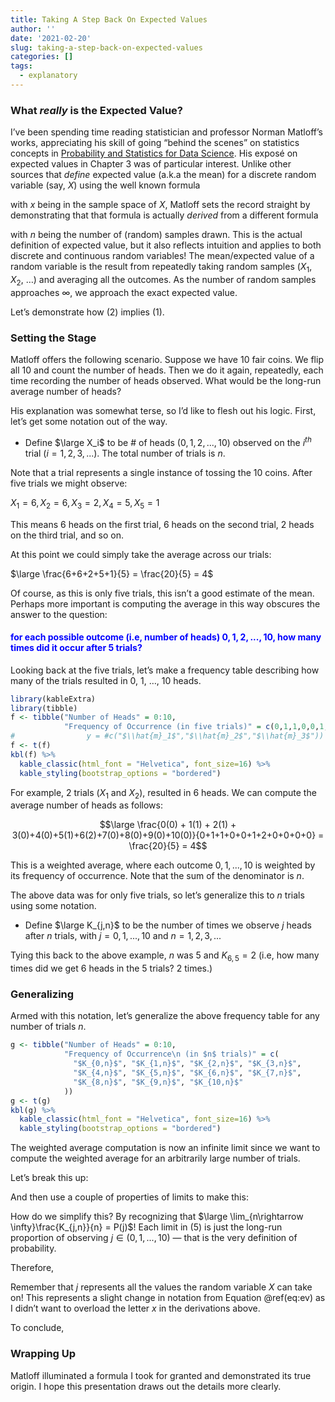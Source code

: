 ```yaml
---
title: Taking A Step Back On Expected Values
author: ''
date: '2021-02-20'
slug: taking-a-step-back-on-expected-values
categories: []
tags:
  - explanatory
---
```


### What *really* is the Expected Value?

I've been spending time reading statistician and professor Norman Matloff's works, appreciating his skill of going "behind the scenes" on statistics concepts in [Probability and Statistics for Data Science](https://www.amazon.com/Probability-Statistics-Data-Science-Chapman-ebook/dp/B07T9P2598).  His exposé on expected values in Chapter 3 was of particular interest.  Unlike other sources that *define* expected value (a.k.a the mean) for a discrete random variable (say, $X$) using the well known formula

\begin{equation} 
  \large E(X) = \sum_{x}^{} x*P(X = x)
  (\#eq:ev)
\end{equation} 

with $x$ being in the sample space of $X$, Matloff sets the record straight by demonstrating that that formula is actually *derived* from a different formula

\begin{equation}
  \large E(X) = \lim_{n \to\infty}\frac{X_1 + X_2 + ... + X_n}{n}
  (\#eq:ev-actual)
\end{equation}   

with $n$ being the number of (random) samples drawn.  This is the actual definition of expected value, but it also reflects intuition and applies to both discrete and continuous random variables! The mean/expected value of a random variable is the result from repeatedly taking random samples ($X_1$, $X_2$, ...) and averaging all the outcomes.  As the number of random samples approaches $\infty$, we approach the exact expected value.

Let's demonstrate how $(2)$ implies $(1)$.  

### Setting the Stage

Matloff offers the following scenario. Suppose we have 10 fair coins.  We flip all 10 and count the number of heads. Then we do it again, repeatedly, each time recording the number of heads observed. What would be the long-run average number of heads?

His explanation was somewhat terse, so I'd like to flesh out his logic. First, let's get some notation out of the way.

* Define $\large X_i$ to be $\#$ of heads ($0, 1, 2, ..., 10$) observed on the $i^{th}$ trial ($i = 1, 2, 3, ...$).  The total number of trials is $n$. 

Note that a trial represents a single instance of tossing the 10 coins. After five trials we might observe:

$X_1 = 6, X_2 = 6, X_3 = 2, X_4 = 5, X_5 = 1$

This means 6 heads on the first trial, 6 heads on the second trial, 2 heads on the third trial, and so on.

At this point we could simply take the average across our trials:

$\large \frac{6+6+2+5+1}{5} = \frac{20}{5} = 4$

Of course, as this is only five trials, this isn't a good estimate of the mean.  Perhaps more important is computing the average in this way obscures the answer to the question: 

#### <span style="color:blue"> for each possible outcome (i.e, number of heads) $0, 1, 2, ..., 10$, how many times did it occur after 5 trials?

Looking back at the five trials, let's make a frequency table describing how many of the trials resulted in 0, 1, ..., 10 heads.

```r
library(kableExtra)
library(tibble)
f <- tibble("Number of Heads" = 0:10,
            "Frequency of Occurrence (in five trials)" = c(0,1,1,0,0,1,2,0,0,0,0))
#                y = #c("$\\hat{m}_1$","$\\hat{m}_2$","$\\hat{m}_3$"))
f <- t(f)
kbl(f) %>% 
  kable_classic(html_font = "Helvetica", font_size=16) %>%
  kable_styling(bootstrap_options = "bordered")
```

For example, 2 trials ($X_1$ and $X_2$), resulted in 6 heads.  We can compute the average number of heads as follows:

$$\large \frac{0(0) + 1(1) + 2(1) + 3(0)+4(0)+5(1)+6(2)+7(0)+8(0)+9(0)+10(0)}{0+1+1+0+0+1+2+0+0+0+0} = \frac{20}{5} = 4$$

This is a weighted average, where each outcome $0, 1, ..., 10$ is weighted by its frequency of occurrence.  Note that the sum of the denominator is $n$.

The above data was for only five trials, so let's generalize this to $n$ trials using some notation.  

* Define $\large K_{j,n}$ to be the number of times we observe $j$ heads after $n$ trials, with $j = 0, 1, ..., 10$ and $n = 1,2,3,...$

Tying this back to the above example, $n$ was $5$ and $K_{6,5} = 2$ (i.e, how many times did we get $6$ heads in the $5$ trials? $2$ times.)

### Generalizing

Armed with this notation, let's generalize the above frequency table for any number of trials $n$.

```r
g <- tibble("Number of Heads" = 0:10,
            "Frequency of Occurrence\n (in $n$ trials)" = c(
              "$K_{0,n}$", "$K_{1,n}$", "$K_{2,n}$", "$K_{3,n}$",
              "$K_{4,n}$", "$K_{5,n}$", "$K_{6,n}$", "$K_{7,n}$",
              "$K_{8,n}$", "$K_{9,n}$", "$K_{10,n}$"
            ))
g <- t(g)
kbl(g) %>% 
  kable_classic(html_font = "Helvetica", font_size=16) %>%
  kable_styling(bootstrap_options = "bordered")
```

The weighted average computation is now an infinite limit since we want to compute the weighted average for an arbitrarily large number of trials.

\begin{equation}
  \large E(X) = \lim_{n\rightarrow \infty}\frac{0(K_{0,n}) + 1(K_{1,n}) + 2(K_{2,n}) + ... + 10(K_{10,n})}{n}
  (\#eq:ev-general)
\end{equation} 

Let's break this up:

\begin{equation}
  \large \lim_{n\rightarrow \infty}\left ( \frac{0\cdot K_{0,n}}{n} + \frac{1\cdot K_{1,n}}{n} + ... + \frac{10\cdot K_{10,n}}{n} \right )
  (\#eq:ev-general-2)
\end{equation} 

And then use a couple of properties of limits to make this:

\begin{equation}
  \large 0\cdot \lim_{n\rightarrow \infty}\frac{K_{0,n}}{n} + 1\cdot \lim_{n\rightarrow \infty}\frac{K_{1,n}}{n} + ... + 10\cdot \lim_{n\rightarrow \infty}\frac{K_{10,n}}{n}
  (\#eq:ev-general-3)
\end{equation} 

How do we simplify this?  By recognizing that $\large \lim_{n\rightarrow \infty}\frac{K_{j,n}}{n} = P(j)$! Each limit in $(5)$ is just the long-run proportion of observing $j\in (0, 1, ..., 10)$ &mdash; that is the very definition of probability.

Therefore, 

\begin{equation}
  \large E(X) = \sum_{j=0}^{10}j\cdot P(j)
  (\#eq:ev-general-4)
\end{equation} 

Remember that $j$ represents all the values the random variable $X$ can take on! This represents a slight change in notation from Equation \@ref(eq:ev) as I didn't want to overload the letter $x$ in the derivations above.

To conclude,

\begin{equation}
  \large E(X) = \sum_{j}^{}j\cdot P(X = j)
  (\#eq:ev-general-final)
\end{equation} 

### Wrapping Up

Matloff illuminated a formula I took for granted and demonstrated its true origin.  I hope this presentation draws out the details more clearly.
